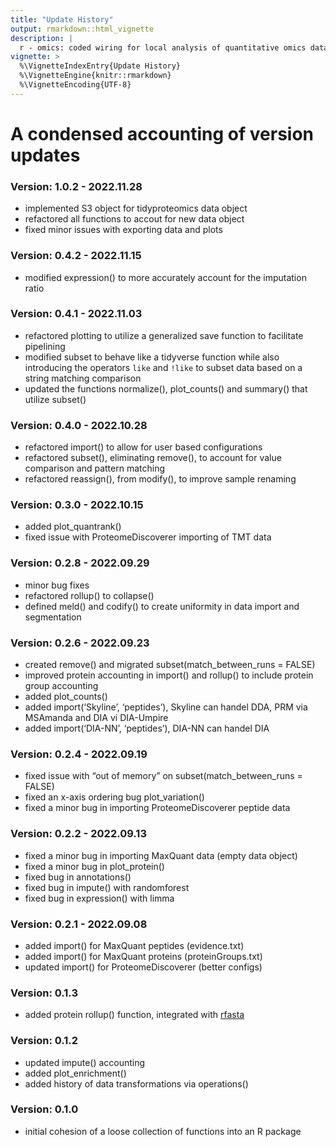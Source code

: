 ```yaml
---
title: "Update History"
output: rmarkdown::html_vignette
description: |
  r - omics: coded wiring for local analysis of quantitative omics data
vignette: >
  %\VignetteIndexEntry{Update History}
  %\VignetteEngine{knitr::rmarkdown}
  %\VignetteEncoding{UTF-8}
---
```

# A condensed accounting of version updates
### Version: 1.0.2 - 2022.11.28

-   implemented S3 object for tidyproteomics data object
-   refactored all functions to accout for new data object
-   fixed minor issues with exporting data and plots

### Version: 0.4.2 - 2022.11.15

-   modified expression() to more accurately account for the imputation ratio

### Version: 0.4.1 - 2022.11.03

-   refactored plotting to utilize a generalized save function to facilitate pipelining
-   modified subset to behave like a tidyverse function while also introducing the operators `like` and `!like` to subset data based on a string matching comparison
-   updated the functions normalize(), plot_counts() and summary() that utilize subset()


### Version: 0.4.0 - 2022.10.28

-   refactored import() to allow for user based configurations
-   refactored subset(), eliminating remove(), to account for value comparison and pattern matching
-   refactored reassign(), from modify(), to improve sample renaming


### Version: 0.3.0 - 2022.10.15

-   added plot_quantrank()
-   fixed issue with ProteomeDiscoverer importing of TMT data


### Version: 0.2.8 - 2022.09.29

-   minor bug fixes
-   refactored rollup() to collapse()
-   defined meld() and codify() to create uniformity in data import and segmentation 


### Version: 0.2.6 - 2022.09.23

-   created remove() and migrated subset(match_between_runs = FALSE)
-   improved protein accounting in import() and rollup() to include protein group accounting
-   added plot_counts()
-   added import('Skyline', 'peptides'), Skyline can handel DDA, PRM via MSAmanda and DIA vi DIA-Umpire
-   added import('DIA-NN', 'peptides'), DIA-NN can handel DIA


### Version: 0.2.4 - 2022.09.19
-   fixed issue with "out of memory" on subset(match_between_runs = FALSE)
-   fixed an x-axis ordering bug plot_variation()
-   fixed a minor bug in importing ProteomeDiscoverer peptide data


### Version: 0.2.2 - 2022.09.13

-   fixed a minor bug in importing MaxQuant data (empty data object)
-   fixed a minor bug in plot_protein()
-   fixed bug in annotations()
-   fixed bug in impute() with randomforest
-   fixed bug in expression() with limma

### Version: 0.2.1 - 2022.09.08

-   added import() for MaxQuant peptides (evidence.txt)
-   added import() for MaxQuant proteins (proteinGroups.txt)
-   updated import() for ProteomeDiscoverer (better configs)

### Version: 0.1.3

-   added protein rollup() function, integrated with [rfasta](https://github.com/jeffsocal/rfasta)

### Version: 0.1.2

-   updated impute() accounting
-   added plot_enrichment()
-   added history of data transformations via operations()

### Version: 0.1.0

-   initial cohesion of a loose collection of functions into an R package
